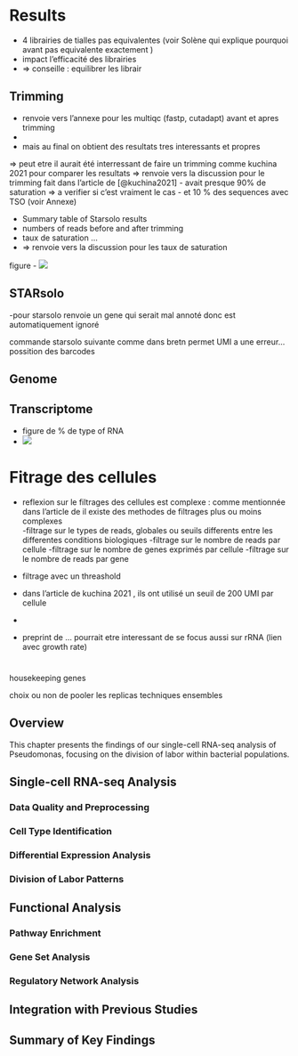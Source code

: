 # Results

- 4 librairies de tialles pas equivalentes (voir Solène qui explique pourquoi avant pas equivalente exactement )
- impact l'efficacité des librairies 
- => conseille : equilibrer les librair


## Trimming


-   renvoie vers l'annexe pour les multiqc (fastp, cutadapt) avant et apres trimming
-   
- mais au final on obtient des resultats tres interessants et propres 





=> peut etre il aurait été interressant de faire un trimming comme kuchina 2021 pour comparer les resultats 
=> renvoie vers la discussion pour le trimming fait dans l'article de [@kuchina2021]
    - avait presque 90% de saturation => a verifier si c'est vraiment le cas 
    - et 10 % des sequences avec TSO  (voir Annexe)

-   Summary table of Starsolo results
-   numbers of reads before and after trimming
-   taux de saturation ...
-   => renvoie vers la discussion pour les taux de saturation

figure - ![](../figures/trimming_quality.png)

## STARsolo
-pour starsolo renvoie un gene qui serait mal annoté donc est automatiquement ignoré 

commande starsolo suivante comme dans bretn
permet UMI a une erreur...
possition des barcodes  

## Genome

## Transcriptome

-   figure de % de type of RNA
-   ![](../figures/pourcentage_RNA.png)


# Fitrage des cellules 

- reflexion sur le filtrages des cellules est complexe : comme mentionnée dans l'article de 
il existe des methodes de filtrages plus ou moins complexes  
-filtrage sur le types de reads,  globales ou seuils differents entre les differentes conditions biologiques 
-filtrage sur le nombre de reads par cellule 
-filtrage sur le nombre de genes exprimés par cellule 
-filtrage sur le nombre de reads par gene 
- filtrage avec un threashold 

- dans l'article de kuchina 2021 , ils ont utilisé un seuil de 200 UMI par cellule 
- 
- preprint de ... pourrait etre interessant de se focus aussi sur rRNA (lien avec growth rate)




# 

housekeeping genes 


choix ou non de pooler les replicas techniques ensembles 























## Overview

This chapter presents the findings of our single-cell RNA-seq analysis of Pseudomonas, focusing on the division of labor within bacterial populations.

## Single-cell RNA-seq Analysis

### Data Quality and Preprocessing

### Cell Type Identification

### Differential Expression Analysis

### Division of Labor Patterns

## Functional Analysis

### Pathway Enrichment

### Gene Set Analysis

### Regulatory Network Analysis

## Integration with Previous Studies

## Summary of Key Findings